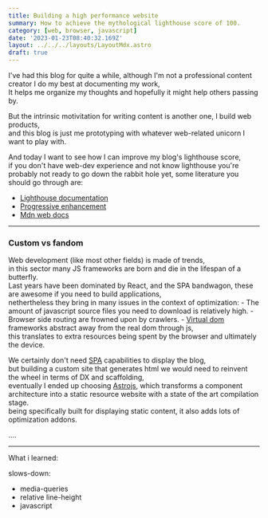 ```yaml
---
title: Building a high performance website
summary: How to achieve the mythological lighthouse score of 100.
category: [web, browser, javascript]
date: '2023-01-23T08:40:32.169Z'
layout: ../../../layouts/LayoutMdx.astro
draft: true
---
```


I've had this blog for quite a while, although I'm not a professional content creator I do my best at documenting my work,  
It helps me organize my thoughts and hopefully it might help others passing by.

But the intrinsic motivitation for writing content is another one, I build web products,  
and this blog is just me prototyping with whatever web-related unicorn I want to play with.

And today I want to see how I can improve my blog's lighthouse score,  
if you don't have web-dev experience and not know lighthouse you're probably not ready to go down the rabbit hole yet, 
some literature you should go through are:
  - [Lighthouse documentation](https://developer.chrome.com/docs/lighthouse/overview/)
  - [Progressive enhancement](https://developer.mozilla.org/en-US/docs/Glossary/Progressive_Enhancement)
  - [Mdn web docs](https://developer.mozilla.org/en-US/docs/Learn)

---

### Custom vs fandom

Web development (like most other fields) is made of trends,  
in this sector many JS frameworks are born and die in the lifespan of a butterfly.  
Last years have been dominated by React, and the SPA bandwagon, these are awesome if you need to build applications,  
nethertheless they bring in many issues in the context of optimization:
    - The amount of javascript source files you need to download is relatively high.
    - Browser side routing are frowned upon by crawlers.
    - [Virtual dom](https://reactjs.org/docs/faq-internals.html) frameworks  abstract away from the real dom through js,  
      this translates to extra resources being spent by the browser and ultimately the device.

We certainly don't need [SPA](https://en.wikipedia.org/wiki/Single-page_application) capabilities to display the blog,  
but building a custom site that generates html we would need to reinvent the wheel in terms of DX and scaffolding,  
eventually I ended up choosing [Astrojs](https://astro.build/),
which transforms a component architecture into a static resource website with a state of the art compilation stage.  
being specifically built for displaying static content, it also adds lots of optimization addons.


....









----

What i learned:

slows-down:
- media-queries 
- relative line-height 
- javascript




